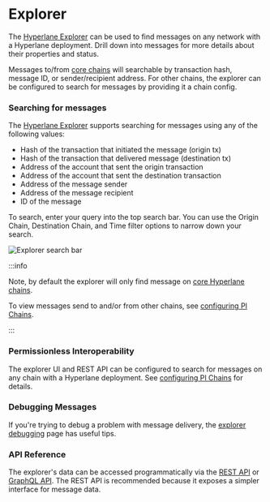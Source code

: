 # Explorer

The [Hyperlane Explorer](https://explorer.hyperlane.xyz/) can be used to find messages on any network with a Hyperlane deployment. Drill down into messages for more details about their properties and status.

Messages to/from [core chains](./reference/domains.mdx) will searchable by transaction hash, message ID, or sender/recipient address. For other chains, the explorer can be configured to search for messages by providing it a chain config.

### Searching for messages

The [Hyperlane Explorer](https://explorer.hyperlane.xyz/) supports searching for messages using any of the following values:

- Hash of the transaction that initiated the message (origin tx)
- Hash of the transaction that delivered message (destination tx)
- Address of the account that sent the origin transaction
- Address of the account that sent the destination transaction
- Address of the message sender
- Address of the message recipient
- ID of the message

To search, enter your query into the top search bar. You can use the Origin Chain, Destination Chain, and Time filter options to narrow down your search.

![Explorer search bar](../static/img/explorersearchbar.png)

:::info

Note, by default the explorer will only find message on [core Hyperlane chains](./reference/domains.mdx).

To view messages send to and/or from other chains, see [configuring PI Chains](./guides/developer-tips/explorer-debugging/configuring-pi-chains.mdx).

:::

### Permissionless Interoperability

The explorer UI and REST API can be configured to search for messages on any chain with a Hyperlane deployment. See [configuring PI Chains](./guides/developer-tips/explorer-debugging/configuring-pi-chains.mdx) for details.

### Debugging Messages

If you're trying to debug a problem with message delivery, the [explorer debugging](./guides/developer-tips/explorer-debugging.mdx) page has useful tips.

### API Reference

The explorer's data can be accessed programmatically via the [REST API](./guides/developer-tips/explorer-debugging/rest-api.mdx) or [GraphQL API](./guides/developer-tips/explorer-debugging/graphql-api.mdx). The REST API is recommended because it exposes a simpler interface for message data.
